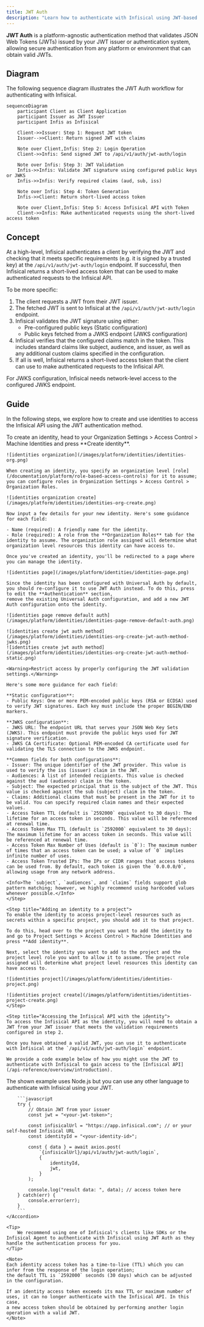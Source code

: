 ```yaml
---
title: JWT Auth
description: "Learn how to authenticate with Infisical using JWT-based authentication."
---
```


**JWT Auth** is a platform-agnostic authentication method that validates JSON Web Tokens (JWTs) issued by your JWT issuer or authentication system, allowing secure authentication from any platform or environment that can obtain valid JWTs.

## Diagram

The following sequence diagram illustrates the JWT Auth workflow for authenticating with Infisical.

```mermaid
sequenceDiagram
    participant Client as Client Application
    participant Issuer as JWT Issuer
    participant Infis as Infisical

    Client->>Issuer: Step 1: Request JWT token
    Issuer-->>Client: Return signed JWT with claims

    Note over Client,Infis: Step 2: Login Operation
    Client->>Infis: Send signed JWT to /api/v1/auth/jwt-auth/login

    Note over Infis: Step 3: JWT Validation
    Infis->>Infis: Validate JWT signature using configured public keys or JWKS
    Infis->>Infis: Verify required claims (aud, sub, iss)

    Note over Infis: Step 4: Token Generation
    Infis->>Client: Return short-lived access token

    Note over Client,Infis: Step 5: Access Infisical API with Token
    Client->>Infis: Make authenticated requests using the short-lived access token
```

## Concept

At a high-level, Infisical authenticates a client by verifying the JWT and checking that it meets specific requirements (e.g. it is signed by a trusted key) at the `/api/v1/auth/jwt-auth/login` endpoint. If successful, then Infisical returns a short-lived access token that can be used to make authenticated requests to the Infisical API.

To be more specific:

1. The client requests a JWT from their JWT issuer.
2. The fetched JWT is sent to Infisical at the `/api/v1/auth/jwt-auth/login` endpoint.
3. Infisical validates the JWT signature using either:
   - Pre-configured public keys (Static configuration)
   - Public keys fetched from a JWKS endpoint (JWKS configuration)
4. Infisical verifies that the configured claims match in the token. This includes standard claims like subject, audience, and issuer, as well as any additional custom claims specified in the configuration.
5. If all is well, Infisical returns a short-lived access token that the client can use to make authenticated requests to the Infisical API.

<Note>
  For JWKS configuration, Infisical needs network-level access to the configured
  JWKS endpoint.
</Note>

## Guide

In the following steps, we explore how to create and use identities to access the Infisical API using the JWT authentication method.

<Steps>
<Step title="Creating an identity">
    To create an identity, head to your Organization Settings > Access Control > Machine Identities and press **Create identity**.

    ![identities organization](/images/platform/identities/identities-org.png)

    When creating an identity, you specify an organization level [role](/documentation/platform/role-based-access-controls) for it to assume; you can configure roles in Organization Settings > Access Control > Organization Roles.

    ![identities organization create](/images/platform/identities/identities-org-create.png)

    Now input a few details for your new identity. Here's some guidance for each field:

    - Name (required): A friendly name for the identity.
    - Role (required): A role from the **Organization Roles** tab for the identity to assume. The organization role assigned will determine what organization level resources this identity can have access to.

    Once you've created an identity, you'll be redirected to a page where you can manage the identity.

    ![identities page](/images/platform/identities/identities-page.png)

    Since the identity has been configured with Universal Auth by default, you should re-configure it to use JWT Auth instead. To do this, press to edit the **Authentication** section,
    remove the existing Universal Auth configuration, and add a new JWT Auth configuration onto the identity.

    ![identities page remove default auth](/images/platform/identities/identities-page-remove-default-auth.png)

    ![identities create jwt auth method](/images/platform/identities/identities-org-create-jwt-auth-method-jwks.png)
    ![identities create jwt auth method](/images/platform/identities/identities-org-create-jwt-auth-method-static.png)

    <Warning>Restrict access by properly configuring the JWT validation settings.</Warning>

    Here's some more guidance for each field:

    **Static configuration**:
    - Public Keys: One or more PEM-encoded public keys (RSA or ECDSA) used to verify JWT signatures. Each key must include the proper BEGIN/END markers.

    **JWKS configuration**:
    - JWKS URL: The endpoint URL that serves your JSON Web Key Sets (JWKS). This endpoint must provide the public keys used for JWT signature verification.
    - JWKS CA Certificate: Optional PEM-encoded CA certificate used for validating the TLS connection to the JWKS endpoint.

    **Common fields for both configurations**:
    - Issuer: The unique identifier of the JWT provider. This value is used to verify the iss (issuer) claim in the JWT.
    - Audiences: A list of intended recipients. This value is checked against the aud (audience) claim in the token.
    - Subject: The expected principal that is the subject of the JWT. This value is checked against the sub (subject) claim in the token.
    - Claims: Additional claims that must be present in the JWT for it to be valid. You can specify required claim names and their expected values.
    - Access Token TTL (default is `2592000` equivalent to 30 days): The lifetime for an access token in seconds. This value will be referenced at renewal time.
    - Access Token Max TTL (default is `2592000` equivalent to 30 days): The maximum lifetime for an access token in seconds. This value will be referenced at renewal time.
    - Access Token Max Number of Uses (default is `0`): The maximum number of times that an access token can be used; a value of `0` implies infinite number of uses.
    - Access Token Trusted IPs: The IPs or CIDR ranges that access tokens can be used from. By default, each token is given the `0.0.0.0/0`, allowing usage from any network address.

    <Info>The `subject`, `audiences`, and `claims` fields support glob pattern matching; however, we highly recommend using hardcoded values whenever possible.</Info>
    </Step>

    <Step title="Adding an identity to a project">
    To enable the identity to access project-level resources such as secrets within a specific project, you should add it to that project.

    To do this, head over to the project you want to add the identity to and go to Project Settings > Access Control > Machine Identities and press **Add identity**.

    Next, select the identity you want to add to the project and the project level role you want to allow it to assume. The project role assigned will determine what project level resources this identity can have access to.

    ![identities project](/images/platform/identities/identities-project.png)

    ![identities project create](/images/platform/identities/identities-project-create.png)
    </Step>

    <Step title="Accessing the Infisical API with the identity">
    To access the Infisical API as the identity, you will need to obtain a JWT from your JWT issuer that meets the validation requirements configured in step 2.

    Once you have obtained a valid JWT, you can use it to authenticate with Infisical at the `/api/v1/auth/jwt-auth/login` endpoint.

    We provide a code example below of how you might use the JWT to authenticate with Infisical to gain access to the [Infisical API](/api-reference/overview/introduction).

   <Accordion
        title="Sample code for inside an application"
    > 
        The shown example uses Node.js but you can use any other language to authenticate with Infisical using your JWT.
        
        ```javascript   
        try {
            // Obtain JWT from your issuer
            const jwt = "<your-jwt-token>";

            const infisicalUrl = "https://app.infisical.com"; // or your self-hosted Infisical URL
            const identityId = "<your-identity-id>";

            const { data } = await axios.post(
                `{infisicalUrl}/api/v1/auth/jwt-auth/login`,
                {
                    identityId,
                    jwt,
                }
            );

            console.log("result data: ", data); // access token here
        } catch(err) {
            console.error(err);
        }
        ```
    </Accordion>

    <Tip>
        We recommend using one of Infisical's clients like SDKs or the Infisical Agent to authenticate with Infisical using JWT Auth as they handle the authentication process for you.
    </Tip>

    <Note>
    Each identity access token has a time-to-live (TTL) which you can infer from the response of the login operation;
    the default TTL is `2592000` seconds (30 days) which can be adjusted in the configuration.

    If an identity access token exceeds its max TTL or maximum number of uses, it can no longer authenticate with the Infisical API. In this case,
    a new access token should be obtained by performing another login operation with a valid JWT.
    </Note>

  </Step>
</Steps>
